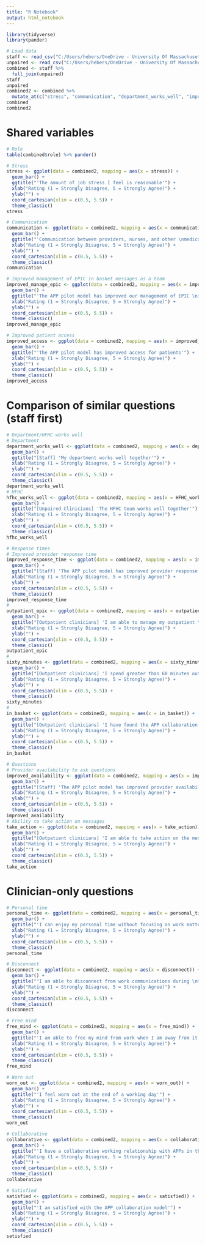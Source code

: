 ```yaml
---
title: "R Notebook"
output: html_notebook
---
```


```r
library(tidyverse)
library(pander)
```

```r
# Load data
staff <- read_csv("C:/Users/hebers/OneDrive - University Of Massachusetts Medical School/Documents/UMass Projects/Clinical-QI-Carter-Henry/staff_june2024.csv")
unpaired <- read_csv("C:/Users/hebers/OneDrive - University Of Massachusetts Medical School/Documents/UMass Projects/Clinical-QI-Carter-Henry/unpairedclinician_june2024.csv")
combined <- staff %>% 
  full_join(unpaired)
staff
unpaired
combined2 <- combined %>% 
  mutate_at(c("stress", "communication", "department_works_well", "improved_response_time", "improved_availability", "improved_manage_epic", "improved_access", "personal_time", "disconnect", "free_mind", "worn_out", "HFHC_works_well", "collaborative", "outpatient_epic", "sixty_minutes", "take_action", "in_basket", "satisfied"), funs(recode(., `Strongly Disagree` = 1, `Strongly disagree` = 1, `Disagree` = 2, `Somewhat disagree` = 2, `Neither agree nor disagree` = 3, `Agree` = 4, `Somewhat agree` = 4, `Strongly Agree` = 5)))
combined
combined2
```

# Shared variables

```r
# Role
table(combined$role) %>% pander()
```

```r
# Stress
stress <- ggplot(data = combined2, mapping = aes(x = stress)) + 
  geom_bar() + 
  ggtitle("'The amount of job stress I feel is reasonable'") + 
  xlab("Rating (1 = Strongly Disagree, 5 = Strongly Agree)") + 
  ylab("") + 
  coord_cartesian(xlim = c(0.5, 5.5)) + 
  theme_classic()
stress
```

```r
# Communication
communication <- ggplot(data = combined2, mapping = aes(x = communication)) + 
  geom_bar() + 
  ggtitle("'Communication between providers, nurses, and other \nmedical personnel is good at HFHC'") + 
  xlab("Rating (1 = Strongly Disagree, 5 = Strongly Agree)") + 
  ylab("") + 
  coord_cartesian(xlim = c(0.5, 5.5)) + 
  theme_classic()
communication
```

```r
# Improved management of EPIC in basket messages as a team
improved_manage_epic <- ggplot(data = combined2, mapping = aes(x = improved_manage_epic)) + 
  geom_bar() + 
  ggtitle("'The APP pilot model has improved our management of EPIC \nin basket message management as a team'") + 
  xlab("Rating (1 = Strongly Disagree, 5 = Strongly Agree)") + 
  ylab("") + 
  coord_cartesian(xlim = c(0.5, 5.5)) + 
  theme_classic()
improved_manage_epic
```

```r
# Improved patient access
improved_access <- ggplot(data = combined2, mapping = aes(x = improved_access)) + 
  geom_bar() + 
  ggtitle("'The APP pilot model has improved access for patients'") + 
  xlab("Rating (1 = Strongly Disagree, 5 = Strongly Agree)") + 
  ylab("") + 
  coord_cartesian(xlim = c(0.5, 5.5)) + 
  theme_classic()
improved_access
```

# Comparison of similar questions (staff first) 

```r
# Department/HFHC works well
# Department
department_works_well <- ggplot(data = combined2, mapping = aes(x = department_works_well)) + 
  geom_bar() + 
  ggtitle("[Staff] 'My department works well together'") + 
  xlab("Rating (1 = Strongly Disagree, 5 = Strongly Agree)") + 
  ylab("") + 
  coord_cartesian(xlim = c(0.5, 5.5)) + 
  theme_classic()
department_works_well
# HFHC
hfhc_works_well <- ggplot(data = combined2, mapping = aes(x = HFHC_works_well)) + 
  geom_bar() + 
  ggtitle("[Unpaired Clinicians] 'The HFHC team works well together'") + 
  xlab("Rating (1 = Strongly Disagree, 5 = Strongly Agree)") + 
  ylab("") + 
  coord_cartesian(xlim = c(0.5, 5.5)) + 
  theme_classic()
hfhc_works_well
```

```r
# Response times
# Improved provider response time
improved_response_time <- ggplot(data = combined2, mapping = aes(x = improved_response_time)) + 
  geom_bar() + 
  ggtitle("[Staff] 'The APP pilot model has improved provider response \ntime to in basket messages'") + 
  xlab("Rating (1 = Strongly Disagree, 5 = Strongly Agree)") + 
  ylab("") + 
  coord_cartesian(xlim = c(0.5, 5.5)) + 
  theme_classic()
improved_response_time
# 
outpatient_epic <- ggplot(data = combined2, mapping = aes(x = outpatient_epic)) + 
  geom_bar() + 
  ggtitle("[Outpatient clinicians] 'I am able to manage my outpatient \nEPIC in basket efficiently'") + 
  xlab("Rating (1 = Strongly Disagree, 5 = Strongly Agree)") + 
  ylab("") + 
  coord_cartesian(xlim = c(0.5, 5.5)) + 
  theme_classic()
outpatient_epic
# 
sixty_minutes <- ggplot(data = combined2, mapping = aes(x = sixty_minutes)) + 
  geom_bar() + 
  ggtitle("[Outpatient clinicians] 'I spend greater than 60 minutes outside of \nclinic hours completing in basket messages most days'") + 
  xlab("Rating (1 = Strongly Disagree, 5 = Strongly Agree)") + 
  ylab("") + 
  coord_cartesian(xlim = c(0.5, 5.5)) + 
  theme_classic()
sixty_minutes
# 
in_basket <- ggplot(data = combined2, mapping = aes(x = in_basket)) + 
  geom_bar() + 
  ggtitle("[Outpatient clinicians] 'I have found the APP collaboration model \nhas improved my ability to manage in basket tasks'") + 
  xlab("Rating (1 = Strongly Disagree, 5 = Strongly Agree)") + 
  ylab("") + 
  coord_cartesian(xlim = c(0.5, 5.5)) + 
  theme_classic()
in_basket
```

```r
# Questions
# Provider availability to ask questions
improved_availability <- ggplot(data = combined2, mapping = aes(x = improved_availability)) + 
  geom_bar() + 
  ggtitle("[Staff] 'The APP pilot model has improved provider availability to \nme to ask questions when I have them'") + 
  xlab("Rating (1 = Strongly Disagree, 5 = Strongly Agree)") + 
  ylab("") + 
  coord_cartesian(xlim = c(0.5, 5.5)) + 
  theme_classic()
improved_availability
# Ability to take action on messages
take_action <- ggplot(data = combined2, mapping = aes(x = take_action)) + 
  geom_bar() + 
  ggtitle("[Outpatient clinicians] 'I am able to take action on the messages sent to \nme in my in basket without sending the message back to the team for \nadditional information'") + 
  xlab("Rating (1 = Strongly Disagree, 5 = Strongly Agree)") + 
  ylab("") + 
  coord_cartesian(xlim = c(0.5, 5.5)) + 
  theme_classic()
take_action
```

# Clinician-only questions

```r
# Personal time
personal_time <- ggplot(data = combined2, mapping = aes(x = personal_time)) + 
  geom_bar() + 
  ggtitle("'I can enjoy my personal time without focusing on work matters'") + 
  xlab("Rating (1 = Strongly Disagree, 5 = Strongly Agree)") + 
  ylab("") + 
  coord_cartesian(xlim = c(0.5, 5.5)) + 
  theme_classic()
personal_time
```

```r
# Disconnect
disconnect <- ggplot(data = combined2, mapping = aes(x = disconnect)) + 
  geom_bar() + 
  ggtitle("'I am able to disconnect from work communications during \nmy free time (emails/phone etc)'") + 
  xlab("Rating (1 = Strongly Disagree, 5 = Strongly Agree)") + 
  ylab("") + 
  coord_cartesian(xlim = c(0.5, 5.5)) + 
  theme_classic()
disconnect
```

```r
# Free mind
free_mind <- ggplot(data = combined2, mapping = aes(x = free_mind)) + 
  geom_bar() + 
  ggtitle("'I am able to free my mind from work when I am away from it'") + 
  xlab("Rating (1 = Strongly Disagree, 5 = Strongly Agree)") + 
  ylab("") + 
  coord_cartesian(xlim = c(0.5, 5.5)) + 
  theme_classic()
free_mind
```

```r
# Worn out
worn_out <- ggplot(data = combined2, mapping = aes(x = worn_out)) + 
  geom_bar() + 
  ggtitle("'I feel worn out at the end of a working day'") + 
  xlab("Rating (1 = Strongly Disagree, 5 = Strongly Agree)") + 
  ylab("") + 
  coord_cartesian(xlim = c(0.5, 5.5)) + 
  theme_classic()
worn_out
```

```r
# Collaborative
collaborative <- ggplot(data = combined2, mapping = aes(x = collaborative)) + 
  geom_bar() + 
  ggtitle("'I have a collaborative working relationship with APPs in the HFHC practice'") + 
  xlab("Rating (1 = Strongly Disagree, 5 = Strongly Agree)") + 
  ylab("") + 
  coord_cartesian(xlim = c(0.5, 5.5)) + 
  theme_classic()
collaborative
```

```r
# Satisfied
satisfied <- ggplot(data = combined2, mapping = aes(x = satisfied)) + 
  geom_bar() + 
  ggtitle("'I am satisfied with the APP collaboration model'") + 
  xlab("Rating (1 = Strongly Disagree, 5 = Strongly Agree)") + 
  ylab("") + 
  coord_cartesian(xlim = c(0.5, 5.5)) + 
  theme_classic()
satisfied
```

